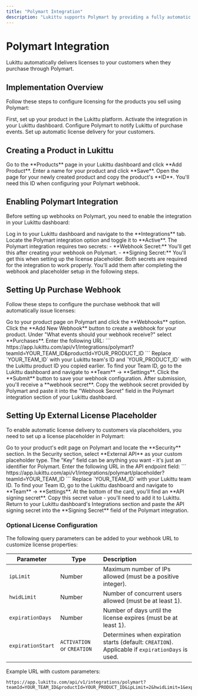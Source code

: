 ```yaml
---
title: "Polymart Integration"
description: "Lukittu supports Polymart by providing a fully automatic licensing experience for your resources."
---
```


# Polymart Integration

<Note>
    Lukittu automatically delivers licenses to your customers when they purchase
    through Polymart.
</Note>

## Implementation Overview

Follow these steps to configure licensing for the products you sell using Polymart:

<Steps>
    <Step title="Create a product in Lukittu">
        First, set up your product in the Lukittu platform.
    </Step>
    <Step title="Enable the Polymart integration">
        Activate the integration in your Lukittu dashboard.
    </Step>
    <Step title="Set up a purchase webhook">
        Configure Polymart to notify Lukittu of purchase events.
    </Step>
    <Step title="Create a license placeholder">
        Set up automatic license delivery for your customers.
    </Step>
</Steps>

## Creating a Product in Lukittu

<Steps>
    <Step title="Navigate to Products">
        Go to the **Products** page in your Lukittu dashboard and click **Add
        Product**.
    </Step>
    <Step title="Add product details">
        Enter a name for your product and click **Save**.
    </Step>
    <Step title="Get the product ID">
        Open the page for your newly created product and copy the product's
        **ID**.
        <Tip>You'll need this ID when configuring your Polymart webhook.</Tip>
    </Step>
</Steps>

## Enabling Polymart Integration

Before setting up webhooks on Polymart, you need to enable the integration in your Lukittu dashboard:

<Steps>
    <Step title="Access Integrations Settings">
        Log in to your Lukittu dashboard and navigate to the **Integrations**
        tab.
    </Step>
    <Step title="Enable the Integration">
        Locate the Polymart integration option and toggle it to **Active**.
    </Step>
    <Step title="Add Integration Secrets">
        The Polymart integration requires two secrets: - **Webhook Secret:**
        You'll get this after creating your webhook on Polymart. - **Signing
        Secret:** You'll get this when setting up the license placeholder.
        <Info>
            Both secrets are required for the integration to work properly.
            You'll add them after completing the webhook and placeholder setup
            in the following steps.
        </Info>
    </Step>
</Steps>

## Setting Up Purchase Webhook

Follow these steps to configure the purchase webhook that will automatically issue licenses:

<Steps>
    <Step title="Access Polymart Product Webhooks">
        Go to your product page on Polymart and click the **Webhooks** option.
    </Step>
    <Step title="Add New Webhook">
        Click the **Add New Webhook** button to create a webhook for your
        product.
    </Step>
    <Step title="Configure Webhook Events">
        Under "What events should your webhook receive?" select **Purchases**.
    </Step>
    <Step title="Set Webhook URL">
        Enter the following URL: ```
        https://app.lukittu.com/api/v1/integrations/polymart?teamId=YOUR_TEAM_ID&productId=YOUR_PRODUCT_ID
        ``` Replace `YOUR_TEAM_ID` with your Lukittu team's ID and
        `YOUR_PRODUCT_ID` with the Lukittu product ID you copied earlier.
        <Info>
            To find your Team ID, go to the Lukittu dashboard and navigate to
            **Team** → **Settings**.
        </Info>
    </Step>
    <Step title="Submit and Get Secret">
        Click the **Submit** button to save your webhook configuration. After
        submission, you'll receive a **webhook secret**.
    </Step>
    <Step title="Add Webhook Secret to Lukittu">
        Copy the webhook secret provided by Polymart and paste it into the
        "Webhook Secret" field in the Polymart integration section of your
        Lukittu dashboard.
    </Step>
</Steps>

## Setting Up External License Placeholder

To enable automatic license delivery to customers via placeholders, you need to set up a license placeholder in Polymart:

<Steps>
    <Step title="Access Product Security Settings">
        Go to your product's edit page on Polymart and locate the **Security**
        section.
    </Step>
    <Step title="Configure External API Placeholder">
        In the Security section, select **External API** as your custom
        placeholder type.
        <Info>
            The "Key" field can be anything you want - it's just an identifier
            for Polymart.
        </Info>
    </Step>
    <Step title="Set API Endpoint">
        Enter the following URL in the API endpoint field: ```
        https://app.lukittu.com/api/v1/integrations/polymart/placeholder?teamId=YOUR_TEAM_ID
        ``` Replace `YOUR_TEAM_ID` with your Lukittu team ID.
        <Info>
            To find your Team ID, go to the Lukittu dashboard and navigate to
            **Team** → **Settings**.
        </Info>
    </Step>
    <Step title="Copy API Signing Secret">
        At the bottom of the card, you'll find an **API signing secret**.
        <Warning>
            Copy this secret value - you'll need to add it to Lukittu.
        </Warning>
    </Step>
    <Step title="Add Signing Secret to Lukittu">
        Return to your Lukittu dashboard's Integrations section and paste the
        API signing secret into the **Signing Secret** field of the Polymart
        integration.
    </Step>
</Steps>

### Optional License Configuration

The following query parameters can be added to your webhook URL to customize license properties:

| **Parameter**     | **Type**                   | **Description**                                                                                  |
| ----------------- | -------------------------- | :----------------------------------------------------------------------------------------------- |
| `ipLimit`         | Number                     | Maximum number of IPs allowed (must be a positive integer).                                      |
| `hwidLimit`       | Number                     | Number of concurrent users allowed (must be at least 1).                                         |
| `expirationDays`  | Number                     | Number of days until the license expires (must be at least 1).                                   |
| `expirationStart` | `ACTIVATION` or `CREATION` | Determines when expiration starts (default: `CREATION`). Applicable if `expirationDays` is used. |

Example URL with custom parameters:

```
https://app.lukittu.com/api/v1/integrations/polymart?teamId=YOUR_TEAM_ID&productId=YOUR_PRODUCT_ID&ipLimit=2&hwidLimit=1&expirationDays=30&expirationStart=CREATION
```
